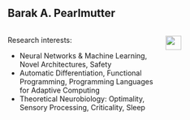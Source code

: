 ## Barak A. Pearlmutter

::: columns
::: {.column width="60%"}

Research interests:

-    Neural Networks &amp; Machine Learning, Novel Architectures, Safety
-    Automatic Differentiation, Functional Programming, Programming Languages for Adaptive Computing
-    Theoretical Neurobiology: Optimality, Sensory Processing, Criticality, Sleep


:::

::: {.column width="40%"}

![](https://www.maynoothuniversity.ie/sites/default/files/styles/ratio_2_3/public/assets/images/Barak%20Pearlmutter%20web.jpg){.absolute top="150" left="600" width="40%" }

:::
:::
